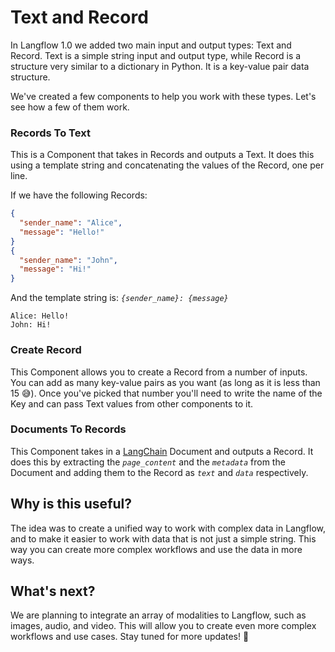 # Text and Record

In Langflow 1.0 we added two main input and output types: Text and Record. Text is a simple string input and output type, while Record is a structure very similar to a dictionary in Python. It is a key-value pair data structure.

We've created a few components to help you work with these types. Let's see how a few of them work.

### Records To Text

This is a Component that takes in Records and outputs a Text. It does this using a template string and concatenating the values of the Record, one per line.

If we have the following Records:

```json
{
  "sender_name": "Alice",
  "message": "Hello!"
}
{
  "sender_name": "John",
  "message": "Hi!"
}
```

And the template string is: _`{sender_name}: {message}`_

```
Alice: Hello!
John: Hi!
```

### Create Record

This Component allows you to create a Record from a number of inputs. You can add as many key-value pairs as you want (as long as it is less than 15 😅). Once you've picked that number you'll need to write the name of the Key and can pass Text values from other components to it.

### Documents To Records

This Component takes in a [LangChain](https://langchain.com) Document and outputs a Record. It does this by extracting the _`page_content`_ and the _`metadata`_ from the Document and adding them to the Record as _`text`_ and _`data`_ respectively.

## Why is this useful?

The idea was to create a unified way to work with complex data in Langflow, and to make it easier to work with data that is not just a simple string. This way you can create more complex workflows and use the data in more ways.

## What's next?

We are planning to integrate an array of modalities to Langflow, such as images, audio, and video. This will allow you to create even more complex workflows and use cases. Stay tuned for more updates! 🚀
